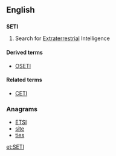 {{also|seti}}
==English==
{{wikipedia}}

==={{acronym}}===
'''SETI'''

# Search for [[extraterrestrial|Extraterrestrial]] Intelligence

====Derived terms====
* [[OSETI]]

====Related terms====
* [[CETI]]

===Anagrams===
* [[ETSI#English|ETSI]]
* [[site#English|site]]
* [[ties#English|ties]]

[[et:SETI]]